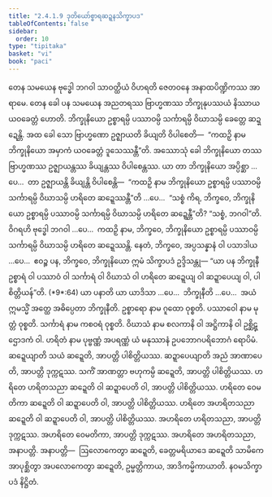 ```yaml
---
title: "2.4.1.9 ဒုတိယော်စ္စာရဆဍ္ဍနသိက္ခာပဒ"
tableOfContents: false
sidebar:
  order: 10
type: "tipitaka"
basket: "vi"
book: "paci"
---
```



<DynamicBreadcrumb />

<Division number="828" book="paci">

<Paragraph number="2649" book="paci">
တေန သမယေန ဗုဒ္ဓေါ ဘဂဝါ သာဝတ္ထိယံ ဝိဟရတိ ဇေတဝနေ အနာထပိဏ္ဍိကဿ အာရာမေ. တေန ခေါ ပန သမယေန အညတရဿ ဗြာဟ္မဏဿ ဘိက္ခုနုပဿယံ နိဿာယ ယဝခေတ္တံ ဟောတိ. ဘိက္ခုနိယော ဥစ္စာရမ္ပိ ပဿာဝမ္ပိ သင်္ကာရမ္ပိ ဝိဃာသမ္ပိ ခေတ္တေ ဆဍ္ဍေန္တိ. အထ ခေါ သော ဗြာဟ္မဏော ဥဇ္ဈာယတိ ခိယျတိ ဝိပါစေတိ—  “ကထဉှိ နာမ ဘိက္ခုနိယော အမှာကံ ယဝခေတ္တံ ဒူသေဿန္တီ”တိ.
</Paragraph>

<Paragraph number="2650" book="paci">
အဿောသုံ ခေါ ဘိက္ခုနိယော တဿ ဗြာဟ္မဏဿ ဥဇ္ဈာယန္တဿ ခိယျန္တဿ ဝိပါစေန္တဿ. ယာ တာ ဘိက္ခုနိယော အပ္ပိစ္ဆာ …ပေ…  တာ ဥဇ္ဈာယန္တိ ခိယျန္တိ ဝိပါစေန္တိ—  “ကထဉှိ နာမ ဘိက္ခုနိယော ဥစ္စာရမ္ပိ ပဿာဝမ္ပိ သင်္ကာရမ္ပိ ဝိဃာသမ္ပိ ဟရိတေ ဆဍ္ဍေဿန္တီ”တိ …ပေ…  “သစ္စံ ကိရ, ဘိက္ခဝေ, ဘိက္ခုနိယော ဥစ္စာရမ္ပိ ပဿာဝမ္ပိ သင်္ကာရမ္ပိ ဝိဃာသမ္ပိ ဟရိတေ ဆဍ္ဍေန္တီ”တိ? “သစ္စံ, ဘဂဝါ”တိ. ဝိဂရဟိ ဗုဒ္ဓေါ ဘဂဝါ …ပေ…  ကထဉှိ နာမ, ဘိက္ခဝေ, ဘိက္ခုနိယော ဥစ္စာရမ္ပိ ပဿာဝမ္ပိ သင်္ကာရမ္ပိ ဝိဃာသမ္ပိ ဟရိတေ ဆဍ္ဍေဿန္တိ. နေတံ, ဘိက္ခဝေ, အပ္ပသန္နာနံ ဝါ ပသာဒါယ …ပေ…  ဧဝဉ္စ ပန, ဘိက္ခဝေ, ဘိက္ခုနိယော ဣမံ သိက္ခာပဒံ ဥဒ္ဒိသန္တု—
</Paragraph>

</Division>
<Division number="829" book="paci">

<Paragraph number="2651" book="paci">
<Emphasis>“ယာ ပန ဘိက္ခုနီ ဥစ္စာရံ ဝါ ပဿာဝံ ဝါ သင်္ကာရံ ဝါ ဝိဃာသံ ဝါ ဟရိတေ ဆဍ္ဍေယျ ဝါ ဆဍ္ဍာပေယျ ဝါ, ပါစိတ္တိယန်”</Emphasis>တိ. (*9*:<Emphasis>64</Emphasis>)
</Paragraph>

</Division>
<Division number="830" book="paci">

<Paragraph number="2652" book="paci">
<Emphasis>ယာ ပနာ</Emphasis>တိ ယာ ယာဒိသာ …ပေ…  <Emphasis>ဘိက္ခုနီ</Emphasis>တိ …ပေ…  အယံ ဣမသ္မိံ အတ္ထေ အဓိပ္ပေတာ ဘိက္ခုနီတိ.
</Paragraph>

<Paragraph number="2653" book="paci">
<Emphasis>ဥစ္စာရော</Emphasis> နာမ ဂူထော ဝုစ္စတိ. <Emphasis>ပဿာဝေါ</Emphasis> နာမ မုတ္တံ ဝုစ္စတိ.
</Paragraph>

<Paragraph number="2654" book="paci">
<Emphasis>သင်္ကာရံ</Emphasis> နာမ ကစဝရံ ဝုစ္စတိ.
</Paragraph>

<Paragraph number="2655" book="paci">
<Emphasis>ဝိဃာသံ</Emphasis> နာမ စလကာနိ ဝါ အဋ္ဌိကာနိ ဝါ ဥစ္ဆိဋ္ဌောဒကံ ဝါ.
</Paragraph>

<Paragraph number="2656" book="paci">
<Emphasis>ဟရိတံ</Emphasis> နာမ ပုဗ္ဗဏ္ဏံ အပရဏ္ဏံ ယံ မနုဿာနံ ဥပဘောဂပရိဘောဂံ ရောပိမံ.
</Paragraph>

<Paragraph number="2657" book="paci">
<Emphasis>ဆဍ္ဍေယျာ</Emphasis>တိ သယံ ဆဍ္ဍေတိ, အာပတ္တိ ပါစိတ္တိယဿ.
</Paragraph>

<Paragraph number="2658" book="paci">
<Emphasis>ဆဍ္ဍာပေယျာ</Emphasis>တိ အညံ အာဏာပေတိ, အာပတ္တိ ဒုက္ကဋဿ. သကိံ အာဏတ္တာ ဗဟုကမ္ပိ ဆဍ္ဍေတိ, အာပတ္တိ ပါစိတ္တိယဿ.
</Paragraph>

</Division>
<Division number="831" book="paci">

<Paragraph number="2659" book="paci">
ဟရိတေ ဟရိတသညာ ဆဍ္ဍေတိ ဝါ ဆဍ္ဍာပေတိ ဝါ, အာပတ္တိ ပါစိတ္တိယဿ. ဟရိတေ ဝေမတိကာ ဆဍ္ဍေတိ ဝါ ဆဍ္ဍာပေတိ ဝါ, အာပတ္တိ ပါစိတ္တိယဿ. ဟရိတေ အဟရိတသညာ ဆဍ္ဍေတိ ဝါ ဆဍ္ဍာပေတိ ဝါ, အာပတ္တိ ပါစိတ္တိယဿ.
</Paragraph>

<Paragraph number="2660" book="paci">
အဟရိတေ ဟရိတသညာ, အာပတ္တိ ဒုက္ကဋဿ. အဟရိတေ ဝေမတိကာ, အာပတ္တိ ဒုက္ကဋဿ. အဟရိတေ အဟရိတသညာ, အနာပတ္တိ.
</Paragraph>

</Division>
<Division number="832" book="paci">

<Paragraph number="2661" book="paci">
အနာပတ္တိ—  ဩလောကေတွာ ဆဍ္ဍေတိ, ခေတ္တမရိယာဒေ ဆဍ္ဍေတိ သာမိကေ အာပုစ္ဆိတွာ အပလောကေတွာ ဆဍ္ဍေတိ, ဥမ္မတ္တိကာယ, အာဒိကမ္မိကာယာတိ.

</Paragraph>
</Division>

<Paragraph number="2662" type="center" book="paci">
နဝမသိက္ခာပဒံ နိဋ္ဌိတံ.
</Paragraph>